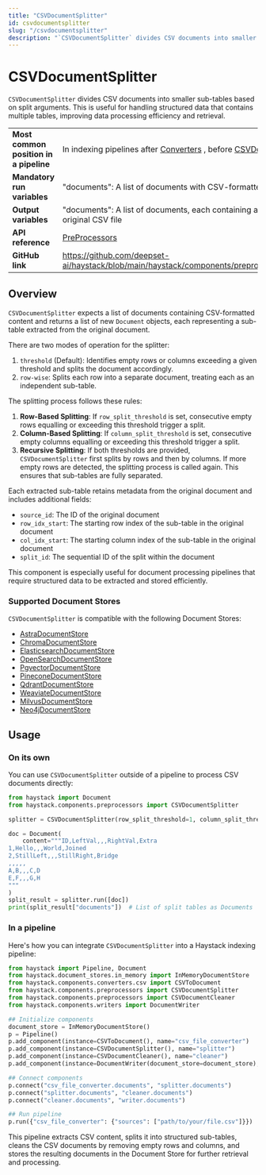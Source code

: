 ```yaml
---
title: "CSVDocumentSplitter"
id: csvdocumentsplitter
slug: "/csvdocumentsplitter"
description: "`CSVDocumentSplitter` divides CSV documents into smaller sub-tables based on split arguments. This is useful for handling structured data that contains multiple tables, improving data processing efficiency and retrieval."
---
```


# CSVDocumentSplitter

`CSVDocumentSplitter` divides CSV documents into smaller sub-tables based on split arguments. This is useful for handling structured data that contains multiple tables, improving data processing efficiency and retrieval.

|                                        |                                                                                                                                                  |
| :------------------------------------- | :----------------------------------------------------------------------------------------------------------------------------------------------- |
| **Most common position in a pipeline** | In indexing pipelines after [Converters](https://docs.haystack.deepset.ai/docs/converters) , before [CSVDocumentCleaner](csvdocumentcleaner.mdx) |
| **Mandatory run variables**            | "documents": A list of documents with CSV-formatted content                                                                                      |
| **Output variables**                   | "documents": A list of documents, each containing a sub-table extracted from the original CSV file                                               |
| **API reference**                      | [PreProcessors](/reference/preprocessors-api)                                                                                                           |
| **GitHub link**                        | https://github.com/deepset-ai/haystack/blob/main/haystack/components/preprocessors/csv_document_splitter.py                                    |

## Overview

`CSVDocumentSplitter` expects a list of documents containing CSV-formatted content and returns a list of new `Document` objects, each representing a sub-table extracted from the original document.

There are two modes of operation for the splitter:

1. `threshold` (Default): Identifies empty rows or columns exceeding a given threshold and splits the document accordingly.
2. `row-wise`: Splits each row into a separate document, treating each as an independent sub-table.

The splitting process follows these rules:

1. **Row-Based Splitting**: If `row_split_threshold` is set, consecutive empty rows equalling or exceeding this threshold trigger a split.
2. **Column-Based Splitting**: If `column_split_threshold` is set, consecutive empty columns equalling or exceeding this threshold trigger a split.
3. **Recursive Splitting**: If both thresholds are provided, `CSVDocumentSplitter` first splits by rows and then by columns. If more empty rows are detected, the splitting process is called again. This ensures that sub-tables are fully separated.

Each extracted sub-table retains metadata from the original document and includes additional fields:

- `source_id`: The ID of the original document
- `row_idx_start`: The starting row index of the sub-table in the original document
- `col_idx_start`: The starting column index of the sub-table in the original document
- `split_id`: The sequential ID of the split within the document

This component is especially useful for document processing pipelines that require structured data to be extracted and stored efficiently.

### Supported Document Stores

`CSVDocumentSplitter` is compatible with the following Document Stores:

- [AstraDocumentStore](../../document-stores/astradocumentstore.mdx)
- [ChromaDocumentStore](../../document-stores/chromadocumentstore.mdx)
- [ElasticsearchDocumentStore](../../document-stores/elasticsearch-document-store.mdx)
- [OpenSearchDocumentStore](../../document-stores/opensearch-document-store.mdx)
- [PgvectorDocumentStore](../../document-stores/pgvectordocumentstore.mdx)
- [PineconeDocumentStore](../../document-stores/pinecone-document-store.mdx)
- [QdrantDocumentStore](../../document-stores/qdrant-document-store.mdx)
- [WeaviateDocumentStore](../../document-stores/weaviatedocumentstore.mdx)
- [MilvusDocumentStore](https://haystack.deepset.ai/integrations/milvus-document-store)
- [Neo4jDocumentStore](https://haystack.deepset.ai/integrations/neo4j-document-store)

## Usage

### On its own

You can use `CSVDocumentSplitter` outside of a pipeline to process CSV documents directly:

```python
from haystack import Document
from haystack.components.preprocessors import CSVDocumentSplitter

splitter = CSVDocumentSplitter(row_split_threshold=1, column_split_threshold=1)

doc = Document(
    content="""ID,LeftVal,,,RightVal,Extra
1,Hello,,,World,Joined
2,StillLeft,,,StillRight,Bridge
,,,,,
A,B,,,C,D
E,F,,,G,H
"""
)
split_result = splitter.run([doc])
print(split_result["documents"])  # List of split tables as Documents
```

### In a pipeline

Here's how you can integrate `CSVDocumentSplitter` into a Haystack indexing pipeline:

```python
from haystack import Pipeline, Document
from haystack.document_stores.in_memory import InMemoryDocumentStore
from haystack.components.converters.csv import CSVToDocument
from haystack.components.preprocessors import CSVDocumentSplitter
from haystack.components.preprocessors import CSVDocumentCleaner
from haystack.components.writers import DocumentWriter

## Initialize components
document_store = InMemoryDocumentStore()
p = Pipeline()
p.add_component(instance=CSVToDocument(), name="csv_file_converter")
p.add_component(instance=CSVDocumentSplitter(), name="splitter")
p.add_component(instance=CSVDocumentCleaner(), name="cleaner")
p.add_component(instance=DocumentWriter(document_store=document_store), name="writer")

## Connect components
p.connect("csv_file_converter.documents", "splitter.documents")
p.connect("splitter.documents", "cleaner.documents")
p.connect("cleaner.documents", "writer.documents")

## Run pipeline
p.run({"csv_file_converter": {"sources": ["path/to/your/file.csv"]}})
```

This pipeline extracts CSV content, splits it into structured sub-tables, cleans the CSV documents by removing empty rows and columns, and stores the resulting documents in the Document Store for further retrieval and processing.
